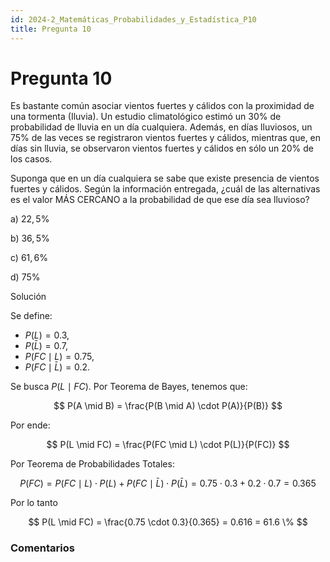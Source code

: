 ```yaml
---
id: 2024-2_Matemáticas_Probabilidades_y_Estadística_P10
title: Pregunta 10
---
```



# Pregunta 10


Es bastante común asociar vientos fuertes y cálidos con la proximidad de una tormenta (Iluvia). Un estudio climatológico estimó un $30 \%$ de probabilidad de lluvia en un día cualquiera. Además, en días lluviosos, un $75 \%$ de las veces se registraron vientos fuertes y cálidos, mientras que, en días sin lluvia, se observaron vientos fuertes y cálidos en sólo un $20 \%$ de los casos.

Suponga que en un día cualquiera se sabe que existe presencia de vientos fuertes y cálidos. Según la información entregada, ¿cuál de las alternativas es el valor MÁS CERCANO a la probabilidad de que ese día sea lluvioso?

a) $22,5 \%$

b) $36,5 \%$

c) $61,6 \%$

d) $75 \%$

<MDXDetails>
<summary>Solución</summary>

Se define:
- $P(L) = 0.3$, 
- $P(\bar{L}) = 0.7$,
- $P(FC \mid L) = 0.75$,
- $P(FC \mid \bar{L}) = 0.2$.

Se busca $P(L \mid FC)$. Por Teorema de Bayes, tenemos que:

$$
P(A \mid B) = \frac{P(B \mid A) \cdot P(A)}{P(B)}
$$

Por ende:

$$
P(L \mid FC) = \frac{P(FC \mid L) \cdot P(L)}{P(FC)}
$$

Por Teorema de Probabilidades Totales:

$$
P(FC) = P(FC \mid L) \cdot P(L) + P(FC \mid \bar{L}) \cdot P(\bar{L}) = 0.75 \cdot 0.3 + 0.2 \cdot 0.7 = 0.365
$$

Por lo tanto

$$
P(L \mid FC) = \frac{0.75 \cdot 0.3}{0.365} = 0.616 = 61.6 \%
$$

</MDXDetails>

### Comentarios

<Disqus
  url="https://crow-rojas.github.io/apuntes-fundamentals/docs/Ejercicios/2024-2/Matemáticas/Probabilidades y Estadística/P10"
  identifier="2024-2_Matemáticas_Probabilidades_y_Estadística_P10"
  title="Pregunta 10"
/>
